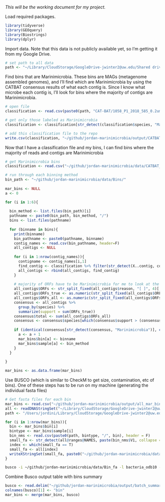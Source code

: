 *This will be the working document for my project.*

Load required packages.

```r
library(tidyverse)
library(GEOquery)
library(Biostrings)
library(dplyr)
```

Import data. Note that this data is not publicly available yet, so I'm getting it from my Google Drive.

```r
# set path to all data
path <- "~/Library/CloudStorage/GoogleDrive-jwinter2@uw.edu/Shared drives/Rocap Lab/Project_ODZ_Marinimicrobia_Jordan/"
```

Find bins that are Marinimicrobia. These bins are MAGs (metagenome assembled genomes), and I'll find which are Marinimicrobia by using the CATBAT consensus results of what each contig is. Since I know what microbe each contig is, I'll look for bins where the majority of contigs are Marinimicrobia.

```r
# open file
classification <- read.csv(paste0(path, "CAT-BAT/1058_P1_2018_585_0.2um/1058_P1_2018_585_0.2um_assembly_plus.contig2classification_names.txt"), sep = "\t")

# get only those labeled as Marinimicrobia
classification <- classification[str_detect(classification$species, "Marinimicrobia"),]

# add this classification file to the repo
write.csv(classification, "~/github/jordan-marinimicrobia/output/CATBAT_marinimicrobia.csv")
```

Now that I have a classification file and my bins, I can find bins where the majority of reads and contigs are Marinimicrobia

```r
# get Marinimicrobia bins
classification <- read.csv("~/github/jordan-marinimicrobia/data/CATBAT_all.txt", sep = "\t")

# run through each binning method
bin_path <- "~/github/jordan-marinimicrobia/data/Bins/"
  
mar_bins <- NULL
a <- 0

for (i in 1:6){
  
  bin_method <- list.files(bin_path)[i]
  pathname <- paste0(bin_path, bin_method, "/")
  bins <- list.files(pathname)
  
  for (binname in bins){
    print(binname)
    bin_pathname <- paste0(pathname, binname)
    contig_names <- read.csv(bin_pathname, header=F)
    all_contigs <- NULL
    
    for (i in 1:nrow(contig_names)){
      contigname <- contig_names[i,1]
      find_contig <- classification %>% filter(str_detect(X..contig, contigname))
      all_contigs <- rbind(all_contigs, find_contig)
    }
    
    # majority of ORFs have to be Marinimicrobia for me to look at the bin
    all_contigs$ORFs <- str_split_fixed(all_contigs$reason, "[ ]", 4)[,3]
    all_contigs$ORFs_true <- as.numeric(str_split_fixed(all_contigs$ORFs, "[/]", 4)[,1])
    all_contigs$ORFs_all <- as.numeric(str_split_fixed(all_contigs$ORFs, "[/]", 4)[,2])
    consensus <- all_contigs %>%
      group_by(species) %>%
      summarize(support = sum(ORFs_true))
    consensus$total <- sum(all_contigs$ORFs_all)
    consensus <- consensus$species[which(consensus$support > (consensus$total / 2))]
    
    if (identical(consensus[str_detect(consensus, "Marinimicrobia")], character(0)) == F){
      a <- a + 1
      mar_bins$bin[a] <- binname
      mar_bins$sample[a] <- bin_method
    }
  }
  
}

mar_bins <- as.data.frame(mar_bins)
```

Use BUSCO (which is similar to CheckM to get size, contamination, etc of bins). One of these steps has to be run on my machine (generating the individual fasta files)

```r
# Get fasta files for each bin
mar_bins <- read.csv("~/github/jordan-marinimicrobia/output/all_mar_bins.csv")
all <- readDNAStringSet("~/Library/CloudStorage/GoogleDrive-jwinter2@uw.edu/Shared drives/Rocap Lab/Project_ODZ_Marinimicrobia_Jordan/Annotations/1058_P1_2018_585_0.2um_assembly_plus.fna")
path <- "/Users/jordini/Library/CloudStorage/GoogleDrive-jwinter2@uw.edu/Shared drives/Rocap Lab/Project_ODZ_Marinimicrobia_Jordan/Bins/"

for (i in 1:nrow(mar_bins)){
  bin <- mar_bins$bin[i]
  bintype <- mar_bins$sample[i]
  bin_nms <- read.csv(paste0(path, bintype, "/", bin), header = F)
  small_fa <- str_detect(all@ranges@NAMES, paste(bin_nms$V1, collapse = "|"))
  index <- which(small_fa == T)
  small_fa <- all[index]
  writeXStringSet(small_fa, paste0("~/github/jordan-marinimicrobia/data/Bin_fa/", bin), format = "fasta")
}
```

```bash
busco -i ~/github/jordan-marinimicrobia/data/Bin_fa -l bacteria_odb10 -m geno -o ~/github/jordan-marinimicrobia/output/busco_outputs -c 8
```

Combine Busco output table with bins summary

```r
busco <- read.delim("~/github/jordan-marinimicrobia/output/batch_summary.txt")
colnames(busco)[1] <- "bin"
mar_bins <- merge(mar_bins, busco)
```

